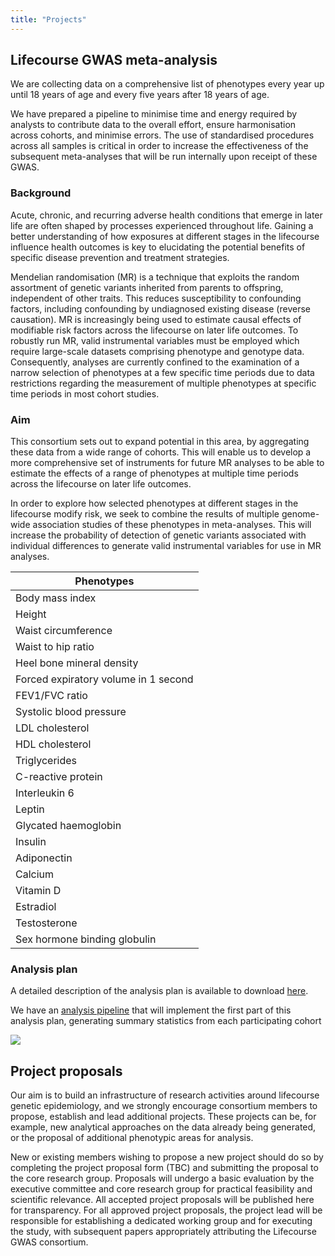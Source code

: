 ```yaml
---
title: "Projects"
---
```



## Lifecourse GWAS meta-analysis

We are collecting data on a comprehensive list of phenotypes every year up until 18 years of age and every five years after 18 years of age.

We have prepared a pipeline to minimise time and energy required by analysts to contribute data to the overall effort, ensure harmonisation across cohorts, and minimise errors. The use of standardised procedures across all samples is critical in order to increase the effectiveness of the subsequent meta-analyses that will be run internally upon receipt of these GWAS. 

### Background

Acute, chronic, and recurring adverse health conditions that emerge in later life are often shaped by processes experienced throughout life. Gaining a better understanding of how exposures at different stages in the lifecourse influence health outcomes is key to elucidating the potential benefits of specific disease prevention and treatment strategies.

Mendelian randomisation (MR) is a technique that exploits the random assortment of genetic variants inherited from parents to offspring, independent of other traits. This reduces susceptibility to confounding factors, including confounding by undiagnosed existing disease (reverse causation). MR is increasingly being used to estimate causal effects of modifiable risk factors across the lifecourse on later life outcomes. To robustly run MR, valid instrumental variables must be employed which require large-scale datasets comprising phenotype and genotype data. Consequently, analyses are currently confined to the examination of a narrow selection of phenotypes at a few specific time periods due to data restrictions regarding the measurement of multiple phenotypes at specific time periods in most cohort studies. 

### Aim 

This consortium sets out to expand potential in this area, by aggregating these data from a wide range of cohorts. This will enable us to develop a more comprehensive set of instruments for future MR analyses to be able to estimate the effects of a range of phenotypes at multiple time periods across the lifecourse on later life outcomes.

In order to explore how selected phenotypes at different stages in the lifecourse modify risk, we seek to combine the results of multiple genome-wide association studies of these phenotypes in meta-analyses. This will increase the probability of detection of genetic variants associated with individual differences to generate valid instrumental variables for use in MR analyses.

|	Phenotypes 	|
|	----------	|
|	Body mass index	|
|	Height	|
|	Waist circumference	|
|	Waist to hip ratio	|
|	Heel bone mineral density	|
|	Forced expiratory volume in 1 second	|
|	FEV1/FVC ratio	|
|	Systolic blood pressure	|
|	LDL cholesterol	|
|	HDL cholesterol	|
|	Triglycerides	|
|	C-reactive protein	|
|	Interleukin 6	|
|	Leptin	|
|	Glycated haemoglobin	|
|	Insulin	|
|	Adiponectin	|
|	Calcium	|
|	Vitamin D	|
|	Estradiol	|
|	Testosterone	|
|	Sex hormone binding globulin	|

### Analysis plan

A detailed description of the analysis plan is available to download [here](docs/lifecourse_gwas_analysisplan.pdf).

We have an [analysis pipeline](https://github.com/MRCIEU/Lifecourse-GWAS/wiki) that will implement the first part of this analysis plan, generating summary statistics from each participating cohort

![](images/roadmap.png)

## Project proposals

Our aim is to build an infrastructure of research activities around lifecourse genetic epidemiology, and we strongly encourage consortium members to propose, establish and lead additional projects. These projects can be, for example, new analytical approaches on the data already being generated, or the proposal of additional phenotypic areas for analysis. 

New or existing members wishing to propose a new project should do so by completing the project proposal form (TBC) and submitting the proposal to the core research group. Proposals will undergo a basic evaluation by the executive committee and core research group for practical feasibility and scientific relevance. All accepted project proposals will be published here for transparency. For all approved project proposals, the project lead will be responsible for establishing a dedicated working group and for executing the study, with subsequent papers appropriately attributing the Lifecourse GWAS consortium. 
